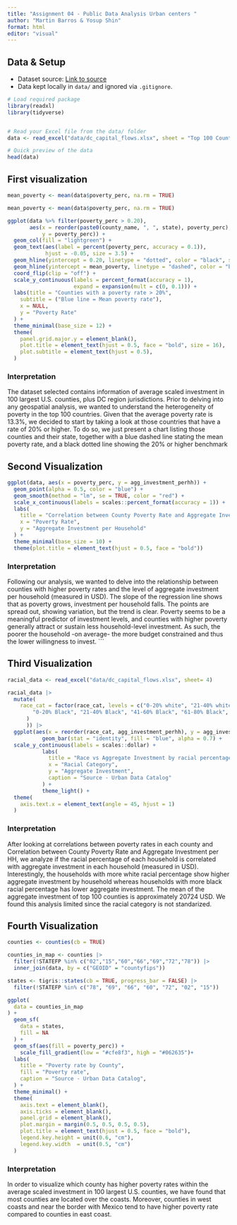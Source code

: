 ```yaml
---
title: "Assignment 04 - Public Data Analysis Urban centers "
author: "Martin Barros & Yosup Shin"
format: html
editor: "visual"
---
```


## Data & Setup

-   Dataset source: [Link to source](https://datacatalog.urban.org/dataset/capital-flows-washington-dc-region)
-   Data kept locally in `data/` and ignored via `.gitignore`.

```r
# Load required package
library(readxl)
library(tidyverse)


# Read your Excel file from the data/ folder
data <- read_excel("data/dc_capital_flows.xlsx", sheet = "Top 100 Counties")

# Quick preview of the data
head(data)

```

## First visualization

```r
mean_poverty <- mean(data$poverty_perc, na.rm = TRUE)

mean_poverty <- mean(data$poverty_perc, na.rm = TRUE)

ggplot(data %>% filter(poverty_perc > 0.20),
       aes(x = reorder(paste0(county_name, ", ", state), poverty_perc),
           y = poverty_perc)) +
  geom_col(fill = "lightgreen") +
  geom_text(aes(label = percent(poverty_perc, accuracy = 0.1)),
            hjust = -0.05, size = 3.5) +
  geom_hline(yintercept = 0.20, linetype = "dotted", color = "black", size = 1) +
  geom_hline(yintercept = mean_poverty, linetype = "dashed", color = "blue", size = 0.4) +
  coord_flip(clip = "off") +
  scale_y_continuous(labels = percent_format(accuracy = 1),
                     expand = expansion(mult = c(0, 0.1))) +
  labs(title = "Counties with a poverty rate > 20%",
    subtitle = ("Blue line = Mean poverty rate"),
    x = NULL,
    y = "Poverty Rate"
  ) +
  theme_minimal(base_size = 12) +
  theme(
    panel.grid.major.y = element_blank(),
    plot.title = element_text(hjust = 0.5, face = "bold", size = 16),
    plot.subtitle = element_text(hjust = 0.5),
  )

```

### Interpretation

The dataset selected contains information of average scaled investment in 100 largest U.S. counties, plus DC region jurisdictions. Prior to delving into any geospatial analysis, we wanted to understand the heterogeneity of poverty in the top 100 countries. Given that the average poverty rate is 13.3%, we decided to start by taking a look at those countries that have a rate of 20% or higher. To do so, we just present a chart listing those counties and their state, together with a blue dashed line stating the mean poverty rate, and a black dotted line showing the 20% or higher benchmark

## Second Visualization

```r
ggplot(data, aes(x = poverty_perc, y = agg_investment_perhh)) +
  geom_point(alpha = 0.5, color = "blue") +
  geom_smooth(method = "lm", se = TRUE, color = "red") +
  scale_x_continuous(labels = scales::percent_format(accuracy = 1)) +
  labs(
    title = "Correlation between County Poverty Rate and Aggregate Investment per HH",
    x = "Poverty Rate",
    y = "Aggregate Investment per Household"
  ) +
  theme_minimal(base_size = 10) +
  theme(plot.title = element_text(hjust = 0.5, face = "bold"))

```

### Interpretation

Following our analysis, we wanted to delve into the relationship between counties with higher poverty rates and the level of aggregate investment per household (measured in USD). The slope of the regression line shows that as poverty grows, investment per household falls. The points are spread out, showing variation, but the trend is clear. Poverty seems to be a meaningful predictor of investment levels, and counties with higher poverty generally attract or sustain less household-level investment. As such, the poorer the household -on average- the more budget constrained and thus the lower willingness to invest. \`\`\`


## Third Visualization
```r
racial_data <- read_excel("data/dc_capital_flows.xlsx", sheet= 4)

racial_data |>
  mutate(
    race_cat = factor(race_cat, levels = c("0-20% white", "21-40% white", "41-60% white", "61-80% white", "81+% white",
        "0-20% Black", "21-40% Black", "41-60% Black", "61-80% Black", "81+% Black","0-10% Hispanic", "11-20% Hispanic", "21-30% Hispanic", "31+% Hispanic","0-5% Asian", "6-10% Asian", "11-20% Asian", "21+% Asian"
      )
      )) |>
  ggplot(aes(x = reorder(race_cat, agg_investment_perhh), y = agg_investment_perhh)) +
           geom_bar(stat = "identity", fill = "blue", alpha = 0.7) +
  scale_y_continuous(labels = scales::dollar) +
           labs(
             title = "Race vs Aggregate Investment by racial percentage category",
             x = "Racial Category",
             y = "Aggregate Investment",
             caption = "Source - Urban Data Catalog"
           ) +
           theme_light() + 
  theme(
    axis.text.x = element_text(angle = 45, hjust = 1) 
  )

```

### Interpretation

After looking at correlations between poverty rates in each county and Correlation between County Poverty Rate and Aggregate Investment per HH, we analyze if the racial percentage of each household is correlated with aggregate investment in each household (measured in USD). Interestingly, the households with more white racial percentage show higher aggregate investment by household whereas households with more black racial percentage has lower aggregate investment. The mean of the aggregate investment of top 100 counties is approximately 20724 USD. 
We found this analysis limited since the racial category is not standarized.

## Fourth Visualization
```r
counties <- counties(cb = TRUE)

counties_in_map <- counties |>
  filter(!STATEFP %in% c("02","15","60","66","69","72","78")) |>
  inner_join(data, by = c("GEOID" = "countyfips"))

states <- tigris::states(cb = TRUE, progress_bar = FALSE) |>
  filter(!STATEFP %in% c("78", "69", "66", "60", "72", "02", "15"))

ggplot(
  data = counties_in_map
) +
  geom_sf(
    data = states,
    fill = NA
  ) +
  geom_sf(aes(fill = poverty_perc)) +
    scale_fill_gradient(low = "#cfe8f3", high = "#062635")+
  labs(
    title = "Poverty rate by County",
    fill = "Poverty rate",
    caption = "Source - Urban Data Catalog",
  ) +
  theme_minimal() +
  theme(
    axis.text = element_blank(),
    axis.ticks = element_blank(),
    panel.grid = element_blank(),
    plot.margin = margin(0.5, 0.5, 0.5, 0.5),
    plot.title = element_text(hjust = 0.5, face = "bold"),
    legend.key.height = unit(0.6, "cm"),
    legend.key.width  = unit(0.5, "cm")
  ) 
```

### Interpretation
In order to visualize which county has higher poverty rates within the average scaled investment in 100 largest U.S. counties, we have found that most counties are located over the coasts. Moreover, counties in west coasts and near the border with Mexico tend to have higher poverty rate compared to counties in east coast. 


